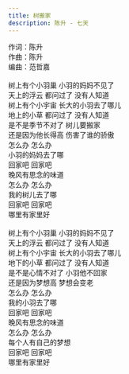 ```yaml
---
title: 树搬家
description: 陈升 - 七天
---
```


作词：陈升<br />作曲：陈升<br />编曲：范哲嘉<br /><br />树上有个小羽巢 小羽的妈妈不见了<br />天上的浮云 都问过了 没有人知道<br />树上有个小宇宙 长大的小羽去了哪儿<br />地上的小草 都问过了 没有人知道<br />是不是季节不对了 树儿要搬家<br />还是因为他长得高 伤害了谁的骄傲<br />怎么办 怎么办<br />小羽的妈妈去了哪<br />回家吧 回家吧<br />晚风有思念的味道<br />怎么办 怎么办<br />我的树儿去了哪<br />回家吧 回家吧<br />哪里有家里好<br /><br />树上有个小羽巢 小羽的妈妈不见了<br />天上的浮云 都问过了 没有人知道<br />树上有个小宇宙 长大的小羽去了哪儿<br />地下的小草 都问过了 没有人知道<br />是不是心情不对了 小羽他不回家<br />还是因为梦想高 梦想会变老<br />怎么办 怎么办<br />我的小羽去了哪<br />回家吧 回家吧<br />晚风有思念的味道<br />怎么办 怎么办<br />每个人有自己的梦想<br />回家吧 回家吧<br />哪里有家里好